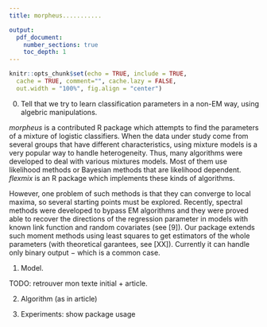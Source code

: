 ```yaml
---
title: morpheus...........

output:
  pdf_document:
    number_sections: true
    toc_depth: 1
---
```


```r
knitr::opts_chunk$set(echo = TRUE, include = TRUE,
  cache = TRUE, comment="", cache.lazy = FALSE,
  out.width = "100%", fig.align = "center")
```

0) Tell that we try to learn classification parameters in a non-EM way, using algebric manipulations.

*morpheus* is a contributed R package which attempts to find the parameters of a mixture of logistic classifiers.
When the data under study come from several groups that have different characteristics, using mixture models is a very popular way to handle heterogeneity.
Thus, many algorithms were developed to deal with various mixtures models. Most of them use likelihood methods or Bayesian methods that are likelihood dependent.
*flexmix* is an R package which implements these kinds of algorithms.

However, one problem of such methods is that they can converge to local maxima, so several starting points must be explored.
Recently, spectral methods were developed to bypass EM algorithms and they were proved able to recover the directions of the regression parameter
in models with known link function and random covariates (see [9]).
Our package extends such moment methods using least squares to get estimators of the whole parameters (with theoretical garantees, see [XX]).
Currently it can handle only binary output $-$ which is a common case.

1) Model.

TODO: retrouver mon texte initial + article.

2) Algorithm (as in article)

3) Experiments: show package usage
